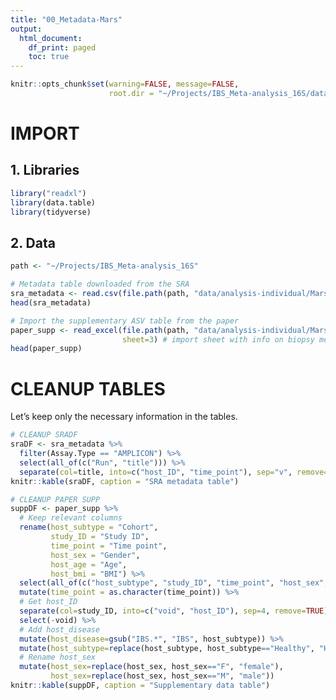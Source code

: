 ```yaml
---
title: "00_Metadata-Mars"
output:
  html_document:
    df_print: paged
    toc: true
---
```



```r
knitr::opts_chunk$set(warning=FALSE, message=FALSE,
                      root.dir = "~/Projects/IBS_Meta-analysis_16S/data/analysis-individual/Mars-2020/00_Metadata-Mars/")
```

##########
# IMPORT #
##########

## 1. Libraries
```r
library("readxl")
library(data.table)
library(tidyverse)
```

## 2. Data
```r
path <- "~/Projects/IBS_Meta-analysis_16S"

# Metadata table downloaded from the SRA
sra_metadata <- read.csv(file.path(path, "data/analysis-individual/Mars-2020/MarsSraRunTable.txt"), header=TRUE, sep = ",")
head(sra_metadata)

# Import the supplementary ASV table from the paper
paper_supp <- read_excel(file.path(path, "data/analysis-individual/Mars-2020/00_Metadata-Mars/1-s2.0-S0092867420309983-mmc1.xlsx"),
                         sheet=3) # import sheet with info on biopsy metadata
head(paper_supp)

```

##################
# CLEANUP TABLES #
##################

Let's keep only the necessary information in the tables.

```r
# CLEANUP SRADF
sraDF <- sra_metadata %>%
  filter(Assay.Type == "AMPLICON") %>%
  select(all_of(c("Run", "title"))) %>%
  separate(col=title, into=c("host_ID", "time_point"), sep="v", remove=TRUE)
knitr::kable(sraDF, caption = "SRA metadata table")

# CLEANUP PAPER SUPP
suppDF <- paper_supp %>%
  # Keep relevant columns
  rename(host_subtype = "Cohort",
         study_ID = "Study ID",
         time_point = "Time point",
         host_sex = "Gender",
         host_age = "Age",
         host_bmi = "BMI") %>%
  select(all_of(c("host_subtype", "study_ID", "time_point", "host_sex", "host_age", "host_bmi"))) %>%
  mutate(time_point = as.character(time_point)) %>%
  # Get host_ID
  separate(col=study_ID, into=c("void", "host_ID"), sep=4, remove=TRUE) %>%
  select(-void) %>%
  # Add host_disease
  mutate(host_disease=gsub("IBS.*", "IBS", host_subtype)) %>%
  mutate(host_subtype=replace(host_subtype, host_subtype=="Healthy", "HC")) %>%
  # Rename host_sex
  mutate(host_sex=replace(host_sex, host_sex=="F", "female"),
         host_sex=replace(host_sex, host_sex=="M", "male"))
knitr::kable(suppDF, caption = "Supplementary data table")
```
